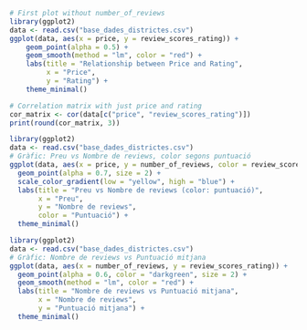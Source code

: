 ```r
# First plot without number_of_reviews
library(ggplot2)
data <- read.csv("base_dades_districtes.csv")
ggplot(data, aes(x = price, y = review_scores_rating)) +
    geom_point(alpha = 0.5) +
    geom_smooth(method = "lm", color = "red") +
    labs(title = "Relationship between Price and Rating",
         x = "Price",
         y = "Rating") +
    theme_minimal()

# Correlation matrix with just price and rating
cor_matrix <- cor(data[c("price", "review_scores_rating")])
print(round(cor_matrix, 3))
```

```r
library(ggplot2)
data <- read.csv("base_dades_districtes.csv")
# Gràfic: Preu vs Nombre de reviews, color segons puntuació
ggplot(data, aes(x = price, y = number_of_reviews, color = review_scores_rating)) +
  geom_point(alpha = 0.7, size = 2) +
  scale_color_gradient(low = "yellow", high = "blue") +
  labs(title = "Preu vs Nombre de reviews (color: puntuació)",
       x = "Preu",
       y = "Nombre de reviews",
       color = "Puntuació") +
  theme_minimal()
```

```r
library(ggplot2)
data <- read.csv("base_dades_districtes.csv")
# Gràfic: Nombre de reviews vs Puntuació mitjana
ggplot(data, aes(x = number_of_reviews, y = review_scores_rating)) +
  geom_point(alpha = 0.6, color = "darkgreen", size = 2) +
  geom_smooth(method = "lm", color = "red") +
  labs(title = "Nombre de reviews vs Puntuació mitjana",
       x = "Nombre de reviews",
       y = "Puntuació mitjana") +
  theme_minimal()
```


